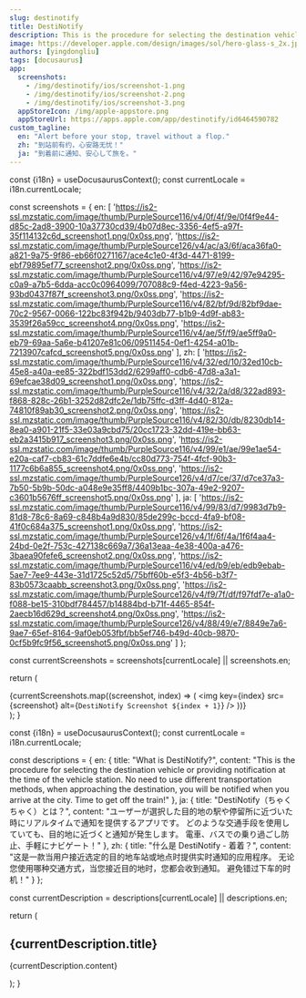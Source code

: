```yaml
---
slug: destinotify
title: DestiNotify
description: This is the procedure for selecting the destination vehicle or providing notification at the time of the vehicle station. No need to use different transportation methods, when approaching the destination, you will be notified when you arrive at the city. Time to get off the train!
image: https://developer.apple.com/design/images/sol/hero-glass-s_2x.jpg
authors: [yingdongliu]
tags: [docusaurus]
app:
  screenshots: 
    - /img/destinotify/ios/screenshot-1.png
    - /img/destinotify/ios/screenshot-2.png
    - /img/destinotify/ios/screenshot-3.png
  appStoreIcon: /img/apple-appstore.png
  appStoreUrl: https://apps.apple.com/app/destinotify/id6464590782
custom_tagline:
  en: "Alert before your stop, travel without a flop."
  zh: "到站前有约，心安路无忧！"
  ja: "到着前に通知、安心して旅を。"
---
```



  const {i18n} = useDocusaurusContext();
  const currentLocale = i18n.currentLocale;
  
  const screenshots = {
    en: [
      'https://is2-ssl.mzstatic.com/image/thumb/PurpleSource116/v4/0f/4f/9e/0f4f9e44-d85c-2ad8-3900-10a37730cd39/4b07d8ec-3356-4ef5-a97f-35f114132c6d_screenshot1.png/0x0ss.png',
      'https://is2-ssl.mzstatic.com/image/thumb/PurpleSource126/v4/ac/a3/6f/aca36fa0-a821-9a75-9f86-eb66f0271167/ace4c1e0-4f3d-4471-8199-ebf79895ef77_screenshot2.png/0x0ss.png',
      'https://is2-ssl.mzstatic.com/image/thumb/PurpleSource116/v4/97/e9/42/97e94295-c0a9-a7b5-6dda-acc0c0964099/707088c9-f4ed-4223-9a56-93bd0437f87f_screenshot3.png/0x0ss.png',
      'https://is2-ssl.mzstatic.com/image/thumb/PurpleSource116/v4/82/bf/9d/82bf9dae-70c2-9567-0066-122bc83f942b/9403db77-b1b9-4d9f-ab83-3539f26a59cc_screenshot4.png/0x0ss.png',
      'https://is2-ssl.mzstatic.com/image/thumb/PurpleSource116/v4/ae/5f/f9/ae5ff9a0-eb79-69aa-5a6e-b41207e81c06/09511454-0ef1-4254-a01b-7213907cafcd_screenshot5.png/0x0ss.png'
    ],
    zh: [
      'https://is2-ssl.mzstatic.com/image/thumb/PurpleSource116/v4/32/ed/10/32ed10cb-45e8-a40a-ee85-322bdf153dd2/6299aff0-cdb6-47d8-a3a1-69efcae38d09_screenshot1.png/0x0ss.png',
      'https://is2-ssl.mzstatic.com/image/thumb/PurpleSource116/v4/32/2a/d8/322ad893-f868-828c-26b1-3252d82dfc2e/1db75ffc-d3ff-4d40-812a-74810f89ab30_screenshot2.png/0x0ss.png',
      'https://is2-ssl.mzstatic.com/image/thumb/PurpleSource116/v4/82/30/db/8230db14-8ea0-a901-21f5-33e03a9cbd75/20cc1723-32dd-419e-bb63-eb2a3415b917_screenshot3.png/0x0ss.png',
      'https://is2-ssl.mzstatic.com/image/thumb/PurpleSource116/v4/99/e1/ae/99e1ae54-e20a-caf7-cb83-61c7ddfe6e4b/cc80d773-754f-4fcf-90b3-1177c6b6a855_screenshot4.png/0x0ss.png',
      'https://is2-ssl.mzstatic.com/image/thumb/PurpleSource126/v4/d7/ce/37/d7ce37a3-7b50-5b9b-50dc-a048e9e35ff8/4409b1bc-307a-49e2-9207-c3601b5676ff_screenshot5.png/0x0ss.png'
    ],
    ja: [
      'https://is2-ssl.mzstatic.com/image/thumb/PurpleSource116/v4/99/83/d7/9983d7b9-81d8-78c6-8a69-c848b4a9d830/85de299c-bccd-4fa9-bf08-41f0c684a375_screenshot1.png/0x0ss.png',
      'https://is2-ssl.mzstatic.com/image/thumb/PurpleSource126/v4/1f/6f/4a/1f6f4aa4-24bd-0e2f-753c-427138c669a7/36a13eaa-4e38-400a-a476-3baea90fefe6_screenshot2.png/0x0ss.png',
      'https://is2-ssl.mzstatic.com/image/thumb/PurpleSource116/v4/ed/b9/eb/edb9ebab-5ae7-7ee9-443e-31d1725c52d5/75bff60b-e5f3-4b56-b3f7-83b0573caabb_screenshot3.png/0x0ss.png',
      'https://is2-ssl.mzstatic.com/image/thumb/PurpleSource126/v4/f9/7f/df/f97fdf7e-a1a0-f088-be15-310bdf784457/b14884bd-b71f-4465-854f-2aecb16d629d_screenshot4.png/0x0ss.png',
      'https://is2-ssl.mzstatic.com/image/thumb/PurpleSource126/v4/88/49/e7/8849e7a6-9ae7-65ef-8164-9af0eb053fbf/bb5ef746-b49d-40cb-9870-0cf5b9fc9f56_screenshot5.png/0x0ss.png'
    ]
  };
  
  const currentScreenshots = screenshots[currentLocale] || screenshots.en;
  
  return (
    <div className="grid grid-cols-5 gap-4 my-8">
      {currentScreenshots.map((screenshot, index) => (
        <img 
          key={index}
          src={screenshot} 
          alt={`DestiNotify Screenshot ${index + 1}`}
        />
      ))}
    </div>
  );
}

<Screenshots />

  const {i18n} = useDocusaurusContext();
  const currentLocale = i18n.currentLocale;
  
  const descriptions = {
    en: {
      title: "What is DestiNotify?",
      content: "This is the procedure for selecting the destination vehicle or providing notification at the time of the vehicle station. No need to use different transportation methods, when approaching the destination, you will be notified when you arrive at the city. Time to get off the train!"
    },
    ja: {
      title: "DestiNotify（ちゃくちゃく）とは？",
      content: "ユーザーが選択した目的地の駅や停留所に近づいた時にリアルタイムで通知を提供するアプリです。 どのような交通手段を使用していても、目的地に近づくと通知が発生します。 電車、バスでの乗り過ごし防止、手軽にナビゲート！"
    },
    zh: {
      title: "什么是 DestiNotify - 着着？",
      content: "这是一款当用户接近选定的目的地车站或地点时提供实时通知的应用程序。 无论您使用哪种交通方式，当您接近目的地时，您都会收到通知。 避免错过下车的时机！"
    }
  };
  
  const currentDescription = descriptions[currentLocale] || descriptions.en;
  
  return (
    <div className="my-8">
      <h2>{currentDescription.title}</h2>
      <p>{currentDescription.content}</p>
    </div>
  );
}

<AppDescription />

